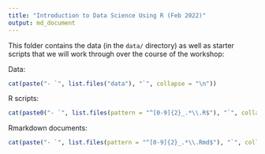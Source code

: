 ```yaml
---
title: "Introduction to Data Science Using R (Feb 2022)"
output: md_document
---
```


This folder contains the data (in the `data/` directory) as well as starter 
scripts that we will work through over the course of the workshop:

Data: 

```r
cat(paste("- `", list.files("data"), "`", collapse = "\n"))
```

R scripts:

```r
cat(paste0("- `", list.files(pattern = "^[0-9]{2}_.*\\.R$"), "`", collapse = "\n"))
```

Rmarkdown documents:

```r
cat(paste("- `", list.files(pattern = "^[0-9]{2}_.*\\.Rmd$"), "`", collapse = "\n"))
```
